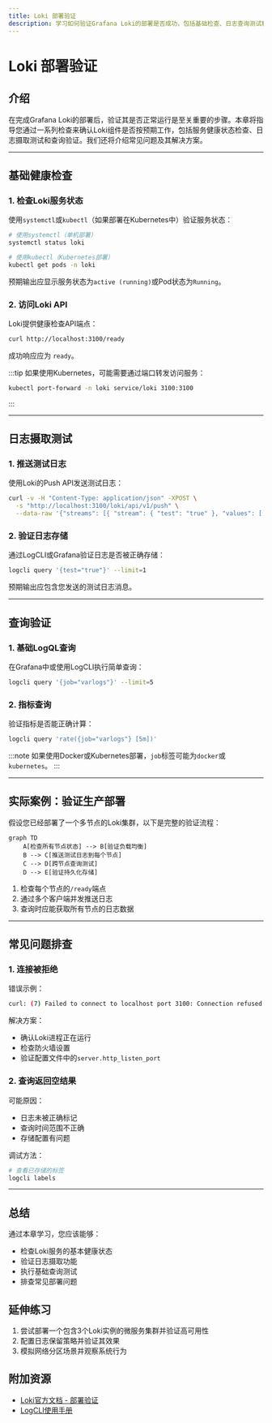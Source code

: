 ```yaml
---
title: Loki 部署验证
description: 学习如何验证Grafana Loki的部署是否成功，包括基础检查、日志查询测试和常见问题排查方法。
---
```


# Loki 部署验证

## 介绍

在完成Grafana Loki的部署后，验证其是否正常运行是至关重要的步骤。本章将指导您通过一系列检查来确认Loki组件是否按预期工作，包括服务健康状态检查、日志摄取测试和查询验证。我们还将介绍常见问题及其解决方案。

---

## 基础健康检查

### 1. 检查Loki服务状态

使用`systemctl`或`kubectl`（如果部署在Kubernetes中）验证服务状态：

```bash
# 使用systemctl（单机部署）
systemctl status loki

# 使用kubectl（Kubernetes部署）
kubectl get pods -n loki
```

预期输出应显示服务状态为`active (running)`或Pod状态为`Running`。

### 2. 访问Loki API

Loki提供健康检查API端点：

```bash
curl http://localhost:3100/ready
```

成功响应应为 `ready`。

:::tip
如果使用Kubernetes，可能需要通过端口转发访问服务：
```bash
kubectl port-forward -n loki service/loki 3100:3100
```
:::

---

## 日志摄取测试

### 1. 推送测试日志

使用Loki的Push API发送测试日志：

```bash
curl -v -H "Content-Type: application/json" -XPOST \
  -s "http://localhost:3100/loki/api/v1/push" \
  --data-raw '{"streams": [{ "stream": { "test": "true" }, "values": [ [ "'$(date +%s%N)'", "测试日志消息" ] ] }]}'
```

### 2. 验证日志存储

通过LogCLI或Grafana验证日志是否被正确存储：

```bash
logcli query '{test="true"}' --limit=1
```

预期输出应包含您发送的测试日志消息。

---

## 查询验证

### 1. 基础LogQL查询

在Grafana中或使用LogCLI执行简单查询：

```bash
logcli query '{job="varlogs"}' --limit=5
```

### 2. 指标查询

验证指标是否能正确计算：

```bash
logcli query 'rate({job="varlogs"} [5m])'
```

:::note
如果使用Docker或Kubernetes部署，`job`标签可能为`docker`或`kubernetes`。
:::

---

## 实际案例：验证生产部署

假设您已经部署了一个多节点的Loki集群，以下是完整的验证流程：

```mermaid
graph TD
    A[检查所有节点状态] --> B[验证负载均衡]
    B --> C[推送测试日志到每个节点]
    C --> D[跨节点查询测试]
    D --> E[验证持久化存储]
```

1. 检查每个节点的`/ready`端点
2. 通过多个客户端并发推送日志
3. 查询时应能获取所有节点的日志数据

---

## 常见问题排查

### 1. 连接被拒绝

错误示例：
```bash
curl: (7) Failed to connect to localhost port 3100: Connection refused
```

解决方案：
- 确认Loki进程正在运行
- 检查防火墙设置
- 验证配置文件中的`server.http_listen_port`

### 2. 查询返回空结果

可能原因：
- 日志未被正确标记
- 查询时间范围不正确
- 存储配置有问题

调试方法：
```bash
# 查看已存储的标签
logcli labels
```

---

## 总结

通过本章学习，您应该能够：
- 检查Loki服务的基本健康状态
- 验证日志摄取功能
- 执行基础查询测试
- 排查常见部署问题

## 延伸练习

1. 尝试部署一个包含3个Loki实例的微服务集群并验证高可用性
2. 配置日志保留策略并验证其效果
3. 模拟网络分区场景并观察系统行为

## 附加资源

- [Loki官方文档 - 部署验证](https://grafana.com/docs/loki/latest/operations/observability/)
- [LogCLI使用手册](https://grafana.com/docs/loki/latest/getting-started/logcli/)